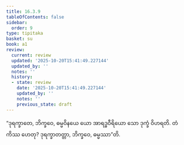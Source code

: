 ```yaml
---
title: 16.3.9
tableOfContents: false
sidebar:
  order: 9
type: tipitaka
basket: su
book: a1
review:
  current: review
  updated: '2025-10-20T15:41:49.227144'
  updated_by: ''
  notes: ''
  history:
  - state: review
    date: '2025-10-20T15:41:49.227144'
    updated_by: ''
    notes: ''
    previous_state: draft
---
```



<DynamicBreadcrumb />


<ReviewStatus review={frontmatter.review} showDetails={true} />

<HypothesisAnnotation frontmatter={frontmatter} />

<Division number="316" book="a1" e="ch" v="15" p="36">

<Paragraph number="405" book="a1">
“ဒုရက္ခာတေ, ဘိက္ခဝေ, ဓမ္မဝိနယေ ယော အာရဒ္ဓဝီရိယော သော ဒုက္ခံ ဝိဟရတိ. တံ ကိဿ ဟေတု? ဒုရက္ခာတတ္တာ, ဘိက္ခဝေ, ဓမ္မဿာ”တိ.
</Paragraph>
</Division>